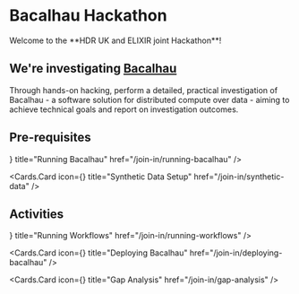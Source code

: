  

# Bacalhau Hackathon

<Callout emoji="🎉">
  Welcome to the **HDR UK and ELIXIR joint Hackathon**!
</Callout>

## We're investigating [Bacalhau]

Through hands-on hacking, perform a detailed, practical investigation of Bacalhau - a software solution for
distributed compute over data - aiming to achieve technical goals and report on investigation outcomes.

## Pre-requisites

<Cards>
  <Cards.Card
    icon={<CirclePlay />}
    title="Running Bacalhau"
    href="/join-in/running-bacalhau"
  />

  <Cards.Card
    icon={<DatabaseZap />}
    title="Synthetic Data Setup"
    href="/join-in/synthetic-data"
  />
</Cards>

## Activities

<Cards>
  <Cards.Card
    icon={<Workflow />}
    title="Running Workflows"
    href="/join-in/running-workflows"
  />

  <Cards.Card
    icon={<CloudUpload />}
    title="Deploying Bacalhau"
    href="/join-in/deploying-bacalhau"
  />

  <Cards.Card
    icon={<GitCompareArrows />}
    title="Gap Analysis"
    href="/join-in/gap-analysis"
  />
</Cards>

[Bacalhau]: https://www.bacalhau.org/